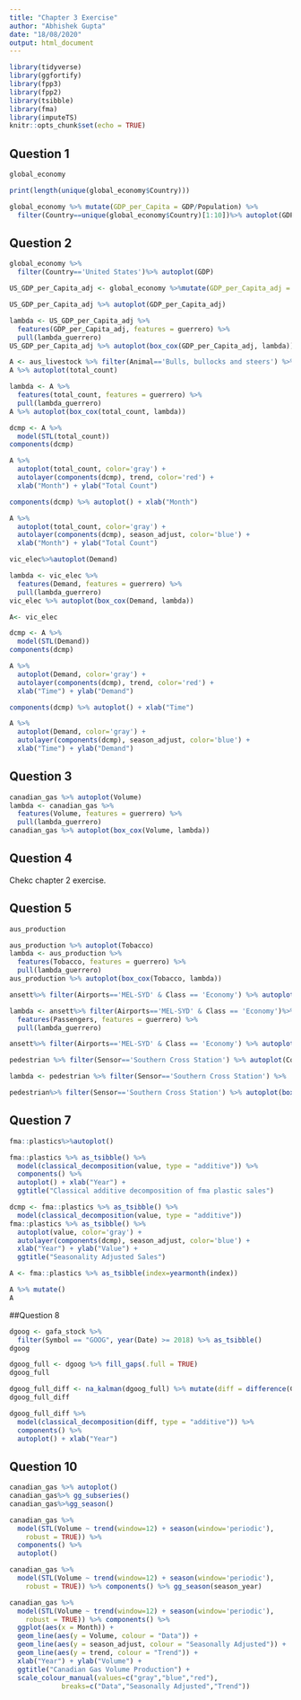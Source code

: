 ```yaml
---
title: "Chapter 3 Exercise"
author: "Abhishek Gupta"
date: "18/08/2020"
output: html_document
---
```


```r
library(tidyverse)
library(ggfortify)
library(fpp3)
library(fpp2)
library(tsibble)
library(fma)
library(imputeTS)
knitr::opts_chunk$set(echo = TRUE)
```

## Question 1

```r
global_economy
```
```r
print(length(unique(global_economy$Country)))

global_economy %>% mutate(GDP_per_Capita = GDP/Population) %>%
  filter(Country==unique(global_economy$Country)[1:10])%>% autoplot(GDP_per_Capita)
```
## Question 2

```r
global_economy %>%
  filter(Country=='United States')%>% autoplot(GDP)
```
```r
US_GDP_per_Capita_adj <- global_economy %>%mutate(GDP_per_Capita_adj = GDP/(Population*CPI))%>%filter(Country=='United States')

US_GDP_per_Capita_adj %>% autoplot(GDP_per_Capita_adj)
```
```r
lambda <- US_GDP_per_Capita_adj %>%
  features(GDP_per_Capita_adj, features = guerrero) %>%
  pull(lambda_guerrero)
US_GDP_per_Capita_adj %>% autoplot(box_cox(GDP_per_Capita_adj, lambda))
```
```r
A <- aus_livestock %>% filter(Animal=='Bulls, bullocks and steers') %>% index_by(Month) %>% summarize(total_count=sum(Count))
A %>% autoplot(total_count)
```
```r
lambda <- A %>%
  features(total_count, features = guerrero) %>%
  pull(lambda_guerrero)
A %>% autoplot(box_cox(total_count, lambda))
```
```r
dcmp <- A %>%
  model(STL(total_count))
components(dcmp)
```
```r
A %>%
  autoplot(total_count, color='gray') +
  autolayer(components(dcmp), trend, color='red') +
  xlab("Month") + ylab("Total Count")
```
```r
components(dcmp) %>% autoplot() + xlab("Month")
```
```r
A %>%
  autoplot(total_count, color='gray') +
  autolayer(components(dcmp), season_adjust, color='blue') +
  xlab("Month") + ylab("Total Count")
```
```r
vic_elec%>%autoplot(Demand)
```
```r
lambda <- vic_elec %>%
  features(Demand, features = guerrero) %>%
  pull(lambda_guerrero)
vic_elec %>% autoplot(box_cox(Demand, lambda))

A<- vic_elec
```
```r
dcmp <- A %>%
  model(STL(Demand))
components(dcmp)
```

```r
A %>%
  autoplot(Demand, color='gray') +
  autolayer(components(dcmp), trend, color='red') +
  xlab("Time") + ylab("Demand")
```
```r
components(dcmp) %>% autoplot() + xlab("Time")
```

```r
A %>%
  autoplot(Demand, color='gray') +
  autolayer(components(dcmp), season_adjust, color='blue') +
  xlab("Time") + ylab("Demand")
```
## Question 3

```r
canadian_gas %>% autoplot(Volume)
lambda <- canadian_gas %>%
  features(Volume, features = guerrero) %>%
  pull(lambda_guerrero)
canadian_gas %>% autoplot(box_cox(Volume, lambda))
```

## Question 4

Chekc chapter 2 exercise.

## Question 5

```r
aus_production

aus_production %>% autoplot(Tobacco)
lambda <- aus_production %>%
  features(Tobacco, features = guerrero) %>%
  pull(lambda_guerrero)
aus_production %>% autoplot(box_cox(Tobacco, lambda))
```
```r
ansett%>% filter(Airports=='MEL-SYD' & Class == 'Economy') %>% autoplot(Passengers)

lambda <- ansett%>% filter(Airports=='MEL-SYD' & Class == 'Economy')%>%
  features(Passengers, features = guerrero) %>%
  pull(lambda_guerrero)

ansett%>% filter(Airports=='MEL-SYD' & Class == 'Economy') %>% autoplot(box_cox(Passengers, lambda))
```

```r
pedestrian %>% filter(Sensor=='Southern Cross Station') %>% autoplot(Count)

lambda <- pedestrian %>% filter(Sensor=='Southern Cross Station') %>%   features(Count, features = guerrero) %>% pull(lambda_guerrero)

pedestrian%>% filter(Sensor=='Southern Cross Station') %>% autoplot(box_cox(Count, lambda))
```
## Question 7
```r
fma::plastics%>%autoplot()
```
```r
fma::plastics %>% as_tsibble() %>%
  model(classical_decomposition(value, type = "additive")) %>%
  components() %>%
  autoplot() + xlab("Year") +
  ggtitle("Classical additive decomposition of fma plastic sales")
```
```r
dcmp <- fma::plastics %>% as_tsibble() %>%
  model(classical_decomposition(value, type = "additive"))
fma::plastics %>% as_tsibble() %>%
  autoplot(value, color='gray') +
  autolayer(components(dcmp), season_adjust, color='blue') +
  xlab("Year") + ylab("Value") +
  ggtitle("Seasonality Adjusted Sales")
```
```r
A <- fma::plastics %>% as_tsibble(index=yearmonth(index))

A %>% mutate()
A
```

##Question 8

```r
dgoog <- gafa_stock %>%
  filter(Symbol == "GOOG", year(Date) >= 2018) %>% as_tsibble()
dgoog
```
```r
dgoog_full <- dgoog %>% fill_gaps(.full = TRUE)
dgoog_full
```
```r
dgoog_full_diff <- na_kalman(dgoog_full) %>% mutate(diff = difference(Close))
dgoog_full_diff
```

```r
dgoog_full_diff %>%
  model(classical_decomposition(diff, type = "additive")) %>%
  components() %>%
  autoplot() + xlab("Year")
```
## Question 10

```r
canadian_gas %>% autoplot()
canadian_gas%>% gg_subseries()
canadian_gas%>%gg_season()
```

```r
canadian_gas %>%
  model(STL(Volume ~ trend(window=12) + season(window='periodic'),
    robust = TRUE)) %>%
  components() %>%
  autoplot()
```
```r
canadian_gas %>%
  model(STL(Volume ~ trend(window=12) + season(window='periodic'),
    robust = TRUE)) %>% components() %>% gg_season(season_year)
```
```r
canadian_gas %>%
  model(STL(Volume ~ trend(window=12) + season(window='periodic'),
    robust = TRUE)) %>% components() %>%
  ggplot(aes(x = Month)) +
  geom_line(aes(y = Volume, colour = "Data")) +
  geom_line(aes(y = season_adjust, colour = "Seasonally Adjusted")) +
  geom_line(aes(y = trend, colour = "Trend")) +
  xlab("Year") + ylab("Volume") +
  ggtitle("Canadian Gas Volume Production") +
  scale_colour_manual(values=c("gray","blue","red"),
             breaks=c("Data","Seasonally Adjusted","Trend"))
```
